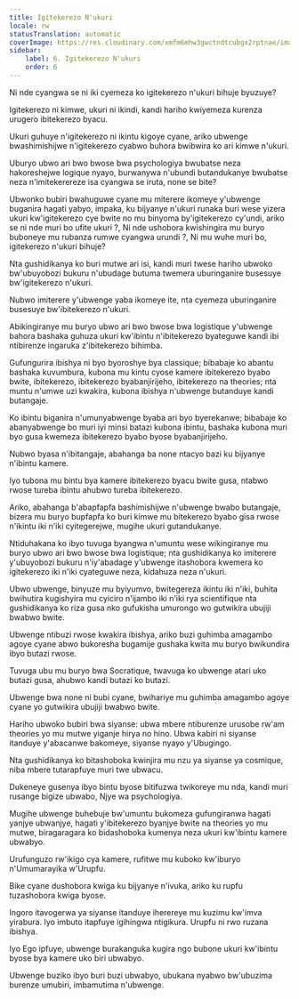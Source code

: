 ```yaml
---
title: Igitekerezo N'ukuri
locale: rw
statusTranslation: automatic
coverImage: https://res.cloudinary.com/xmfm6mhw3gwctndtcubgx2rptnae/image/upload/v1741354419/small_cover_la_gran_rebelion_28716e29d2.webp
sidebar:
    label: 6. Igitekerezo N'ukuri
    order: 6
---
```

Ni nde cyangwa se ni iki cyemeza ko igitekerezo n'ukuri bihuje byuzuye?

Igitekerezo ni kimwe, ukuri ni ikindi, kandi hariho kwiyemeza kurenza urugero ibitekerezo byacu.

Ukuri guhuye n'igitekerezo ni ikintu kigoye cyane, ariko ubwenge bwashimishijwe n'igitekerezo cyabwo buhora bwibwira ko ari kimwe n'ukuri.

Uburyo ubwo ari bwo bwose bwa psychologiya bwubatse neza hakoreshejwe logique nyayo, burwanywa n'ubundi butandukanye bwubatse neza n'imitekerereze isa cyangwa se iruta, none se bite?

Ubwonko bubiri bwahuguwe cyane mu miterere ikomeye y'ubwenge buganira hagati yabyo, impaka, ku bijyanye n'ukuri runaka buri wese yizera ukuri kw'igitekerezo cye bwite no mu binyoma by'igitekerezo cy'undi, ariko se ni nde muri bo ufite ukuri ?, Ni nde ushobora kwishingira mu buryo buboneye mu rubanza rumwe cyangwa urundi ?, Ni mu wuhe muri bo, igitekerezo n'ukuri bihuje?

Nta gushidikanya ko buri mutwe ari isi, kandi muri twese hariho ubwoko bw'ubuyobozi bukuru n'ubudage butuma twemera uburinganire busesuye bw'igitekerezo n'ukuri.

Nubwo imiterere y'ubwenge yaba ikomeye ite, nta cyemeza uburinganire busesuye bw'ibitekerezo n'ukuri.

Abikingiranye mu buryo ubwo ari bwo bwose bwa logistique y'ubwenge bahora bashaka guhuza ukuri kw'ibintu n'ibitekerezo byateguwe kandi ibi ntibirenze ingaruka z'ibitekerezo bihimba.

Gufungurira ibishya ni byo byoroshye bya classique; bibabaje ko abantu bashaka kuvumbura, kubona mu kintu cyose kamere ibitekerezo byabo bwite, ibitekerezo, ibitekerezo byabanjirijeho, ibitekerezo na theories; nta muntu n'umwe uzi kwakira, kubona ibishya n'ubwenge butanduye kandi butangaje.

Ko ibintu biganira n'umunyabwenge byaba ari byo byerekanwe; bibabaje ko abanyabwenge bo muri iyi minsi batazi kubona ibintu, bashaka kubona muri byo gusa kwemeza ibitekerezo byabo byose byabanjirijeho.

Nubwo byasa n'ibitangaje, abahanga ba none ntacyo bazi ku bijyanye n'ibintu kamere.

Iyo tubona mu bintu bya kamere ibitekerezo byacu bwite gusa, ntabwo rwose tureba ibintu ahubwo tureba ibitekerezo.

Ariko, abahanga b'abapfapfa bashimishijwe n'ubwenge bwabo butangaje, bizera mu buryo bupfapfa ko buri kimwe mu bitekerezo byabo gisa rwose n'ikintu iki n'iki cyitegerejwe, mugihe ukuri gutandukanye.

Ntiduhakana ko ibyo tuvuga byangwa n'umuntu wese wikingiranye mu buryo ubwo ari bwo bwose bwa logistique; nta gushidikanya ko imiterere y'ubuyobozi bukuru n'iy'abadage y'ubwenge itashobora kwemera ko igitekerezo iki n'iki cyateguwe neza, kidahuza neza n'ukuri.

Ubwo ubwenge, binyuze mu byiyumvo, bwitegereza ikintu iki n'iki, buhita bwihutira kugishyira mu cyiciro n'ijambo iki n'iki rya scientifique nta gushidikanya ko riza gusa nko gufukisha umurongo wo gutwikira ubujiji bwabwo bwite.

Ubwenge ntibuzi rwose kwakira ibishya, ariko buzi guhimba amagambo agoye cyane abwo bukoresha bugamije gushaka kwita mu buryo bwikundira ibyo butazi rwose.

Tuvuga ubu mu buryo bwa Socratique, twavuga ko ubwenge atari uko butazi gusa, ahubwo kandi butazi ko butazi.

Ubwenge bwa none ni bubi cyane, bwihariye mu guhimba amagambo agoye cyane yo gutwikira ubujiji bwabwo bwite.

Hariho ubwoko bubiri bwa siyanse: ubwa mbere ntiburenze urusobe rw'am theories yo mu mutwe yiganje hirya no hino. Ubwa kabiri ni siyanse itanduye y'abacanwe bakomeye, siyanse nyayo y'Ubugingo.

Nta gushidikanya ko bitashoboka kwinjira mu nzu ya siyanse ya cosmique, niba mbere tutarapfuye muri twe ubwacu.

Dukeneye gusenya ibyo bintu byose bitifuzwa twikoreye mu nda, kandi muri rusange bigize ubwabo, Njye wa psychologiya.

Mugihe ubwenge buhebuje bw'umuntu bukomeza gufungiranwa hagati yanjye ubwanjye, hagati y'ibitekerezo byanjye bwite na theories yo mu mutwe, biragaragara ko bidashoboka kumenya neza ukuri kw'ibintu kamere ubwabyo.

Urufunguzo rw'ikigo cya kamere, rufitwe mu kuboko kw'iburyo n'Umumarayika w'Urupfu.

Bike cyane dushobora kwiga ku bijyanye n'ivuka, ariko ku rupfu tuzashobora kwiga byose.

Ingoro itavogerwa ya siyanse itanduye iherereye mu kuzimu kw'imva yirabura. Iyo imbuto itapfuye igihingwa ntigikura. Urupfu ni rwo ruzana ibishya.

Iyo Ego ipfuye, ubwenge burakanguka kugira ngo bubone ukuri kw'ibintu byose bya kamere uko biri ubwabyo.

Ubwenge buziko ibyo buri buzi ubwabyo, ubukana nyabwo bw'ubuzima burenze umubiri, imbamutima n'ubwenge.

